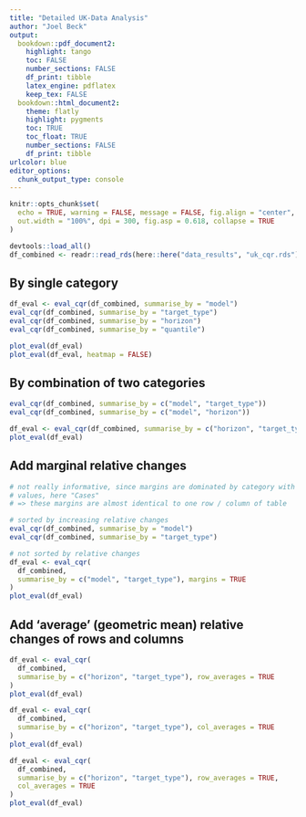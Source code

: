 ```yaml
---
title: "Detailed UK-Data Analysis"
author: "Joel Beck"
output:
  bookdown::pdf_document2:
    highlight: tango
    toc: FALSE
    number_sections: FALSE
    df_print: tibble
    latex_engine: pdflatex
    keep_tex: FALSE
  bookdown::html_document2:
    theme: flatly
    highlight: pygments
    toc: TRUE
    toc_float: TRUE
    number_sections: FALSE
    df_print: tibble
urlcolor: blue
editor_options: 
  chunk_output_type: console
---
```


```r
knitr::opts_chunk$set(
  echo = TRUE, warning = FALSE, message = FALSE, fig.align = "center",
  out.width = "100%", dpi = 300, fig.asp = 0.618, collapse = TRUE
)
```

```r
devtools::load_all()
df_combined <- readr::read_rds(here::here("data_results", "uk_cqr.rds"))
```

## By single category

```r
df_eval <- eval_cqr(df_combined, summarise_by = "model")
eval_cqr(df_combined, summarise_by = "target_type")
eval_cqr(df_combined, summarise_by = "horizon")
eval_cqr(df_combined, summarise_by = "quantile")

plot_eval(df_eval)
plot_eval(df_eval, heatmap = FALSE)
```


## By combination of two categories

```r
eval_cqr(df_combined, summarise_by = c("model", "target_type"))
eval_cqr(df_combined, summarise_by = c("model", "horizon"))

df_eval <- eval_cqr(df_combined, summarise_by = c("horizon", "target_type"))
plot_eval(df_eval)
```

## Add marginal relative changes

```r
# not really informative, since margins are dominated by category with largest
# values, here "Cases"
# => these margins are almost identical to one row / column of table

# sorted by increasing relative changes
eval_cqr(df_combined, summarise_by = "model")
eval_cqr(df_combined, summarise_by = "target_type")

# not sorted by relative changes
df_eval <- eval_cqr(
  df_combined,
  summarise_by = c("model", "target_type"), margins = TRUE
)
plot_eval(df_eval)
```


## Add 'average' (geometric mean) relative changes of rows and columns

```r
df_eval <- eval_cqr(
  df_combined,
  summarise_by = c("horizon", "target_type"), row_averages = TRUE
)
plot_eval(df_eval)

df_eval <- eval_cqr(
  df_combined,
  summarise_by = c("horizon", "target_type"), col_averages = TRUE
)
plot_eval(df_eval)

df_eval <- eval_cqr(
  df_combined,
  summarise_by = c("horizon", "target_type"), row_averages = TRUE,
  col_averages = TRUE
)
plot_eval(df_eval)
```
